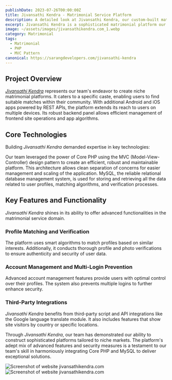 ```yaml
---
publishDate: 2023-07-26T00:00:00Z
title: Jivansathi Kendra - Matrimonial Service Platform
description: A detailed look at Jivansathi Kendra, our custom-built matrimonial platform for a specific caste, equipped with advanced functionalities and mobile app integration.
excerpt: Jivansathi Kendra is a sophisticated matrimonial platform our team built, providing caste-specific match-making services with advanced features like profile matching, profile verification, multi-login prevention, and third-party API integrations.
image: ~/assets/images/jivansathikendra.com_1.webp
category: Matrimonial
tags:
  - Matrimonial
  - PHP
  - MVC Pattern
canonical: https://sarangdevelopers.com/jivansathi-kendra
---
```


## Project Overview

[_Jivansathi Kendra_](https://jivansathikendra.com/) represents our team's endeavor to create niche matrimonial platforms. It caters to a specific caste, enabling users to find suitable matches within their community. With additional Android and iOS apps powered by REST APIs, the platform extends its reach to users on multiple devices. Its robust backend panel allows efficient management of frontend site operations and app algorithms.

## Core Technologies

Building _Jivansathi Kendra_ demanded expertise in key technologies:

<DListItem dt="Core PHP - MVC Pattern">
  Our team leveraged the power of Core PHP using the MVC (Model-View-Controller) design pattern to create an efficient, robust and maintainable platform. This architecture allows clean separation of concerns for easier management and scaling of the application.
</DListItem>

<DListItem dt="MySQL">
  MySQL, the reliable relational database management system, is used for storing and retrieving all the data related to user profiles, matching algorithms, and verification processes.
</DListItem>

## Key Features and Functionality

_Jivansathi Kendra_ shines in its ability to offer advanced functionalities in the matrimonial service domain.

### Profile Matching and Verification

The platform uses smart algorithms to match profiles based on similar interests. Additionally, it conducts thorough profile and photo verifications to ensure authenticity and security of user data.

### Account Management and Multi-Login Prevention

Advanced account management features provide users with optimal control over their profiles. The system also prevents multiple logins to further enhance security.

### Third-Party Integrations

_Jivansathi Kendra_ benefits from third-party script and API integrations like the Google language translate module. It also includes features that show site visitors by country or specific locations.

Through _Jivansathi Kendra_, our team has demonstrated our ability to construct sophisticated platforms tailored to niche markets. The platform's adept mix of advanced features and security measures is a testament to our team's skill in harmoniously integrating Core PHP and MySQL to deliver exceptional solutions.

<Image src={screenShot1} width={750} alt="Screenshot of website jivansathikendra.com" />
<Image src={screenShot2} width={750} alt="Screenshot of website jivansathikendra.com" />